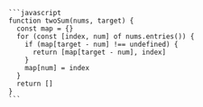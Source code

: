 
<Problem slug="two-sum" title="Two Sum" difficulty="" tags={[]}>

</Problem>

<Solution>

</Solution>

<Code>
```javascript
function twoSum(nums, target) {
  const map = {}
  for (const [index, num] of nums.entries()) {
    if (map[target - num] !== undefined) {
      return [map[target - num], index]
    }
    map[num] = index
  }
  return []
}
```
</Code>

